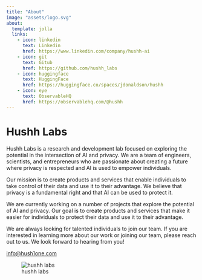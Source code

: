 ```yaml
---
title: "About"
image: "assets/logo.svg"
about:
  template: jolla
  links:
    - icon: linkedin
      text: Linkedin
      href: https://www.linkedin.com/company/hushh-ai
    - icon: git
      text: Gitub
      href: https://github.com/hushh_labs
    - icon: huggingface
      text: HuggingFace
      href: https://huggingface.co/spaces/jdonaldson/hushh
    - icon: eye
      text: ObservableHQ
      href: https://observablehq.com/@hushh
---
```

<!-- Write a markdown document about hushh labs.-->
<!-- Hushh labs explores the potential in the intersection of AI and privacy. -->

# Hushh Labs

Hushh Labs is a research and development lab focused on exploring the potential in the intersection of AI and privacy. We are a team of engineers, scientists, and entrepreneurs who are passionate about creating a future where privacy is respected and AI is used to empower individuals.

Our mission is to create products and services that enable individuals to take control of their data and use it to their advantage. We believe that privacy is a fundamental right and that AI can be used to protect it.

We are currently working on a number of projects that explore the potential of AI and privacy. Our goal is to create products and services that make it easier for individuals to protect their data and use it to their advantage.

We are always looking for talented individuals to join our team. If you are interested in learning more about our work or joining our team, please reach out to us. We look forward to hearing from you!


[info@hush1one.com](mailto:info@hush1one.com)


![hushh labs](images/seattle_team.jpeg)
